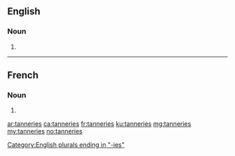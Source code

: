 ==English==

===Noun===
{{head|en|noun plural form}}

# {{plural of|tannery|lang=en}}

[[Category:English plurals ending in "-ies"]]

----

==French==

===Noun===
{{head|fr|noun plural form|g=f}}

# {{plural of|tannerie|lang=fr}}

[[ar:tanneries]]
[[ca:tanneries]]
[[fr:tanneries]]
[[ku:tanneries]]
[[mg:tanneries]]
[[my:tanneries]]
[[no:tanneries]]